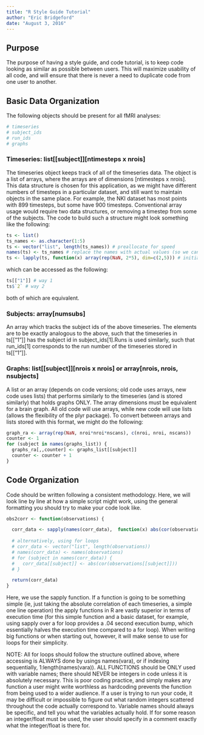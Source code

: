 ```yaml
---
title: "R Style Guide Tutorial"
author: "Eric Bridgeford"
date: "August 3, 2016"
---
```


## Purpose

The purpose of having a style guide, and code tutorial, is to keep code looking as similar as possible between users. This will maximize usability of all code, and will ensure that there is never a need to duplicate code from one user to another. 

## Basic Data Organization

The following objects should be present for all fMRI analyses:

```r
# timeseries
# subject_ids 
# run_ids
# graphs
```

### Timeseries: list[[subject]][ntimesteps x nrois]

The timeseries object keeps track of all of the timeseries data. The object is a list of arrays, where the arrays are of dimensions [ntimesteps x nrois]. This data structure is chosen for this application, as we might have different numbers of timesteps in a particular dataset, and still want to maintain objects in the same place. For example, the NKI dataset has most points with 899 timesteps, but some have 900 timesteps. Conventional array usage would require two data structures, or removing a timestep from some of the subjects. The code to build such a structure might look something like the following:

```r
ts <- list()
ts_names <- as.character(1:5)
ts <- vector("list", length(ts_names)) # preallocate for speed
names(ts) <- ts_names # replace the names with actual values (so we can access easily)
ts <- lapply(ts, function(x) array(rep(NaN, 2*5), dim=c(2,5))) # initialize an array of NaNs
```

which can be accessed as the following:

```r
ts[["1"]] # way 1
ts$`2` # way 2
```

both of which are equivalent.

### Subjects: array[numsubs]

An array which tracks the subject ids of the above timeseries. The elements are to be exactly analogous to the above, such that the timeseries in ts[["1"]] has the subject id in subject_ids[1].Runs is used similarly, such that run_ids[1] corresponds to the run number of the timeseries stored in ts[["1"]].

### Graphs: list[[subject]][nrois x nrois] or array[nrois, nrois, nsubjects]

A list or an array (depends on code versions; old code uses arrays, new code uses lists) that performs similarly to the timeseries (and is stored similarly) that holds graphs ONLY. The array dimensions must be equivalent for a brain graph. All old code will use arrays, while new code will use lists (allows the flexibility of the plyr package). To convert between arrays and lists stored with this format, we might do the following:

```r
graph_ra <- array(rep(NaN, nroi*nroi*nscans), c(nroi, nroi, nscans))
counter <- 1
for (subject in names(graphs_list)) {
  graphs_ra[,,counter] <- graphs_list[[subject]]
  counter <- counter + 1
}
```

## Code Organization

Code should be written following a consistent methodology. Here, we will look line by line at how a simple script might work, using the general formatting you should try to make your code look like. 

```r
obs2corr <- function(observations) {

  corr_data <- sapply(names(corr_data),  function(x) abs(cor(observations[[x]])), simplify=FALSE, USE.NAMES=TRUE)
  
  # alternatively, using for loops
  # corr_data <- vector("list", length(observations))
  # names(corr_data) <- names(observations)
  # for (subject in names(corr_data)) {
  #   corr_data[[subject]] <- abs(cor(observations[[subject]]))
  # }

  return(corr_data)
}
```

Here, we use the sapply function. If a function is going to be something simple (ie, just taking the absolute correlation of each timeseries, a simple one line operation) the apply functions in R are vastly superior in terms of execution time (for this simple function and a basic dataset, for example, using sapply over a for loop provides a .04 second execution bump, which essentially halves the execution time compared to a for loop). When writing big functions or when starting out, however, it will make sense to use for loops for their simplicity. 

NOTE: All for loops should follow the structure outlined above, where accessing is ALWAYS done by usings names(vara), or if indexing sequentially, 1:length(names(vara)). ALL FUNCTIONS should be ONLY used with variable names; there should NEVER be integers in code unless it is absolutely necessary. This is poor coding practice, and simply makes any function a user might write worthless as hardcoding prevents the function from being used to a wider audience. If a user is trying to run your code, it may be difficult or impossible to figure out what random integers scattered throughout the code actually correspond to. Variable names should always be specific, and tell you what the variables actually hold. If for some reason an integer/float must be used, the user should specify in a comment exactly what the integer/float is there for. 
